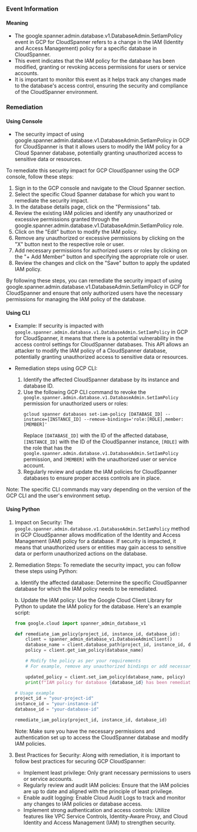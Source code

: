
### Event Information

#### Meaning

- The google.spanner.admin.database.v1.DatabaseAdmin.SetIamPolicy event in GCP for CloudSpanner refers to a change in the IAM (Identity and Access Management) policy for a specific database in CloudSpanner.
- This event indicates that the IAM policy for the database has been modified, granting or revoking access permissions for users or service accounts.
- It is important to monitor this event as it helps track any changes made to the database's access control, ensuring the security and compliance of the CloudSpanner environment.

### Remediation

#### Using Console

- The security impact of using google.spanner.admin.database.v1.DatabaseAdmin.SetIamPolicy in GCP for CloudSpanner is that it allows users to modify the IAM policy for a Cloud Spanner database, potentially granting unauthorized access to sensitive data or resources.

To remediate this security impact for GCP CloudSpanner using the GCP console, follow these steps:

1. Sign in to the GCP console and navigate to the Cloud Spanner section.
2. Select the specific Cloud Spanner database for which you want to remediate the security impact.
3. In the database details page, click on the "Permissions" tab.
4. Review the existing IAM policies and identify any unauthorized or excessive permissions granted through the google.spanner.admin.database.v1.DatabaseAdmin.SetIamPolicy role.
5. Click on the "Edit" button to modify the IAM policy.
6. Remove any unauthorized or excessive permissions by clicking on the "X" button next to the respective role or user.
7. Add necessary permissions for authorized users or roles by clicking on the "+ Add Member" button and specifying the appropriate role or user.
8. Review the changes and click on the "Save" button to apply the updated IAM policy.

By following these steps, you can remediate the security impact of using google.spanner.admin.database.v1.DatabaseAdmin.SetIamPolicy in GCP for CloudSpanner and ensure that only authorized users have the necessary permissions for managing the IAM policy of the database.

#### Using CLI

- Example: If security is impacted with `google.spanner.admin.database.v1.DatabaseAdmin.SetIamPolicy` in GCP for CloudSpanner, it means that there is a potential vulnerability in the access control settings for CloudSpanner databases. This API allows an attacker to modify the IAM policy of a CloudSpanner database, potentially granting unauthorized access to sensitive data or resources.

- Remediation steps using GCP CLI:
  1. Identify the affected CloudSpanner database by its instance and database ID.
  2. Use the following GCP CLI command to revoke the `google.spanner.admin.database.v1.DatabaseAdmin.SetIamPolicy` permission for unauthorized users or roles:
     ```
     gcloud spanner databases set-iam-policy [DATABASE_ID] --instance=[INSTANCE_ID] --remove-bindings='role:[ROLE],member:[MEMBER]'
     ```
     Replace `[DATABASE_ID]` with the ID of the affected database, `[INSTANCE_ID]` with the ID of the CloudSpanner instance, `[ROLE]` with the role that has the `google.spanner.admin.database.v1.DatabaseAdmin.SetIamPolicy` permission, and `[MEMBER]` with the unauthorized user or service account.
  3. Regularly review and update the IAM policies for CloudSpanner databases to ensure proper access controls are in place.

Note: The specific CLI commands may vary depending on the version of the GCP CLI and the user's environment setup.

#### Using Python

1. Impact on Security: The `google.spanner.admin.database.v1.DatabaseAdmin.SetIamPolicy` method in GCP CloudSpanner allows modification of the Identity and Access Management (IAM) policy for a database. If security is impacted, it means that unauthorized users or entities may gain access to sensitive data or perform unauthorized actions on the database.

2. Remediation Steps: To remediate the security impact, you can follow these steps using Python:

   a. Identify the affected database: Determine the specific CloudSpanner database for which the IAM policy needs to be remediated.

   b. Update the IAM policy: Use the Google Cloud Client Library for Python to update the IAM policy for the database. Here's an example script:

   ```python
   from google.cloud import spanner_admin_database_v1

   def remediate_iam_policy(project_id, instance_id, database_id):
       client = spanner_admin_database_v1.DatabaseAdminClient()
       database_name = client.database_path(project_id, instance_id, database_id)
       policy = client.get_iam_policy(database_name)

       # Modify the policy as per your requirements
       # For example, remove any unauthorized bindings or add necessary roles

       updated_policy = client.set_iam_policy(database_name, policy)
       print(f"IAM policy for database {database_id} has been remediated.")

   # Usage example
   project_id = "your-project-id"
   instance_id = "your-instance-id"
   database_id = "your-database-id"

   remediate_iam_policy(project_id, instance_id, database_id)
   ```

   Note: Make sure you have the necessary permissions and authentication set up to access the CloudSpanner database and modify IAM policies.

3. Best Practices for Security: Along with remediation, it is important to follow best practices for securing GCP CloudSpanner:

   - Implement least privilege: Only grant necessary permissions to users or service accounts.
   - Regularly review and audit IAM policies: Ensure that the IAM policies are up to date and aligned with the principle of least privilege.
   - Enable audit logging: Enable Cloud Audit Logs to track and monitor any changes to IAM policies or database access.
   - Implement strong authentication and access controls: Utilize features like VPC Service Controls, Identity-Aware Proxy, and Cloud Identity and Access Management (IAM) to strengthen security.


